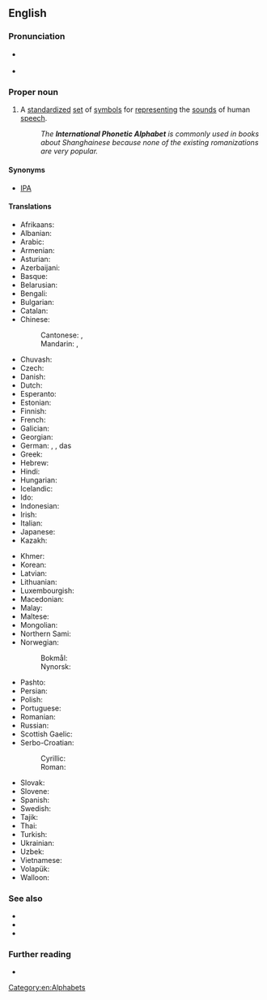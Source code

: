 ==English==
{{wikipedia}}

===Pronunciation===
* {{a|UK}} {{IPA|en|/ˌɪntəˈnæʃ(ə)nəl fəˈnɛtɪk ˈælfəˌbɛt/|[ˌɪntəˈnæʃ(ə)nəɫ fəˈnɛtɪk ˈæɫfəˌbɛt]}}
* {{a|US}} {{IPA|en|/ˌɪntɚˈnæʃ(ə)n(ə)l fəˈnɛtɪk ˈælfəˌbɛt/|[ˌɪntɚˈnæʃ(ə)n(ə)ɫ fəˈnɛɾɪk ˈæɫfəˌbɛt]|[ˌɪɾ̃ɚ-]}}

===Proper noun===
{{en-proper noun|head=the [[international|International]] [[phonetic|Phonetic]] [[alphabet|Alphabet]]}}

# A [[standardize]]d [[set]] of [[symbol]]s for [[represent]]ing the [[sound]]s of human [[speech]].
#: ''The '''International Phonetic Alphabet''' is commonly used in books about Shanghainese because none of the existing romanizations are very popular.''

====Synonyms====
* [[IPA]]

====Translations====
{{trans-top|standardized symbols for speech}}
* Afrikaans: {{t+|af|Internasionale Fonetiese Alfabet}}
* Albanian: {{t|sq|Alfabeti Fonetik Ndërkombëtar}}
* Arabic: {{t|ar|أَلِفْبَائِيَّة صَوْتِيَّة دَوْلِيَّة|f}}
* Armenian: {{t|hy|միջազգային հնչյունաբանական այբուբեն}}
* Asturian: {{t+|ast|Alfabetu Fonéticu Internacional|m}}
* Azerbaijani: {{t|az|beynəlxalq fonetika əlifbası}}
* Basque: {{t|eu|Nazioarteko Alfabeto Fonetikoa}}
* Belarusian: {{t|be|міжнаро́дны фанеты́чны алфаві́т|m|sc=Cyrl}}
* Bengali: {{t|bn|আন্তর্জাতিক ধ্বনিমূলক বর্ণমালা|tr=}}
* Bulgarian: {{t|bg|междунаро́дна фонети́чна а́збука|f}}
* Catalan: {{t|ca|Alfabet Fonètic Internacional|m}}
* Chinese:
*: Cantonese: {{t|yue|國際音標|sc=Hani}}, {{t|yue|国际音标|tr=gwok3 zai3 jam1 biu1|sc=Hani}}
*: Mandarin: {{t+|cmn|國際音標|sc=Hani}}, {{t+|cmn|国际音标|tr=guójì yīnbiāo|sc=Hani}}
* Chuvash: {{t|cv|Тӗнче Фонетикӑллӑ Алфавичӗ|sc=Cyrl}}
* Czech: {{t+|cs|mezinárodní fonetická abeceda|f}}
* Danish: {{t|da|internationale fonetiske alfabet|n}}
* Dutch: {{t|nl|Internationaal Fonetisch Alfabet}}
* Esperanto: {{t|eo|Internacia Fonetika Alfabeto}}
* Estonian: {{t|et|rahvusvaheline foneetiline tähestik}}
* Finnish: {{t|fi|kansainvälinen foneettinen aakkosto}}
* French: {{t+|fr|alphabet phonétique international|m}}
* Galician: {{t+|gl|Alfabeto Fonético Internacional|m}}
* Georgian: {{t|ka|საერთაშორისო ფონეტიკური ანბანი}}
* German: {{t+|de|Lautschrift|f}}, {{t+|de|Internationales Phonetisches Alphabet|n}}, das {{t|de|Internationale Phonetische Alphabet|n}}
* Greek: {{t+|el|Διεθνές Φωνητικό Αλφάβητο|n}}
* Hebrew: {{t|he|אלפבית פונטי בינלאומי|f}}
* Hindi: {{t|hi|अन्तर्राष्ट्रीय ध्वन्यात्मक लिपि|f}}
* Hungarian: {{t|hu|nemzetközi fonetikai ábécé}}
* Icelandic: {{t|is|alþjóðlega hljóðstafrófið|n}}
* Ido: {{t|io|Internaciona fonetik alfabeto}}
* Indonesian: {{t|id|Alfabet Fonetis Internasional}}
* Irish: {{t|ga|Aibítir Idirnáisiúnta Foghraíochta|f|alt=An Aibítir Idirnáisiúnta Foghraíochta}}
* Italian: {{t|it|Alfabeto Fonetico Internazionale|m}}
* Japanese: {{t|ja|国際音声記号|tr=kokusai onsei kigō}}
* Kazakh: {{t|kk|халықаралық фонетика әліппесі|sc=Cyrl}}
{{trans-mid}}
* Khmer: {{t|km|អក្សរក្រមសព្ទអន្តរជាតិ|tr=ak sor krom sab on tak rak jeat|sc=Khmr}}
* Korean: {{t+|ko|국제 음성 기호}}
* Latvian: {{t|lv|starptautiskais fonētiskais alfabēts}}
* Lithuanian: {{t+|lt|tarptautinė fonetinė abėcėlė|f}}
* Luxembourgish: {{t|lb|Internationaalt Phonetescht Alphabet|n}}
* Macedonian: {{t|mk|меѓуна́родна фо́нетска а́збука|f}}
* Malay: {{t|ms|Abjad Fonetik Antarabangsa}}
* Maltese: {{t+|mt|Alfabett Fonetiku Internazzjonali|m}}
* Mongolian: {{t|mn|олон улсын авиа зүйн цагаан толгой}}
* Northern Sami: {{t|se|riikkaidgaskasaš fonetihkalaš transkriberenvuogádat}}
* Norwegian:
*: Bokmål: {{t|nb|det internasjonale fonetiske alfabetet|n}}
*: Nynorsk: {{t|nn|det internasjonale fonetiske alfabetet|n}}
* Pashto: {{t|ps|نړيوالې غږيږه ابېڅې|tr=naṛëywāle ğagiga abeŝe|sc=ps-Arab}}
* Persian: {{t|fa|الفبای آوانگاری بین‌المللی|sc=fa-Arab}}
* Polish: {{t|pl|międzynarodowy alfabet fonetyczny|m}}
* Portuguese: {{t|pt|alfabeto fonético internacional|m}}
* Romanian: {{t|ro|Alfabetul Fonetic Internațional|n}}
* Russian: {{t|ru|междунаро́дный фонети́ческий алфави́т|m}}
* Scottish Gaelic: {{t|gd|Aibidil Fhogharach Eadar-Nàiseanta|f}}
* Serbo-Croatian:
*: Cyrillic: {{t|sh|међународна фонетска абецеда|f}}
*: Roman: {{t|sh|međunarodna fonetska abeceda|f}}
* Slovak: {{t|sk|medzinárodná fonetická abeceda|f}}
* Slovene: {{t|sl|mednarodna fonetična abeceda|f}}
* Spanish: {{t+|es|Alfabeto Fonético Internacional|m}}
* Swedish: {{t|sv|internationella fonetiska alfabetet}}
* Tajik: {{t|tg|Алифбои Фонетикии Байналхалқӣ|sc=Cyrl}}
* Thai: {{t+|th|สัทอักษรสากล}}
* Turkish: {{t|tr|Uluslararası Fonetik Alfabesi}}
* Ukrainian: {{t+|uk|міжнаро́дний фонети́чний алфаві́т|m}}
* Uzbek: {{t|uz|xalqaro fonetik alifbo}}
* Vietnamese: {{t|vi|bảng mẫu tự phiên âm quốc tế}}
* Volapük: {{t+|vo|Lafab Fonetik Bevünetik}}
* Walloon: {{t|wa|alfabet fonetike eternåcionå}}
{{trans-bottom}}

===See also===
* {{l|en|Wiktionary:International Phonetic Alphabet|Appendix: International Phonetic Alphabet}}
* {{l|en|Wiktionary:Pronunciation|Appendix: Pronunciation Key}}
* {{l|en|Wiktionary:IPA pronunciation key|Appendix: IPA examples}}

===Further reading===
* {{pedialite}}

[[Category:en:Alphabets]]